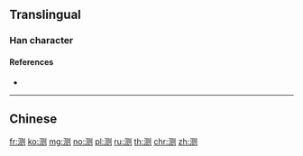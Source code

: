 {{also|測}}
==Translingual==

===Han character===
{{Han char|rn=85|rad=水|as=06|sn=9|four=|canj=EBON}}

====References====
* {{Han ref|kx=0623.171|hdz=31608.010|uh=6D4B|ud=27979}}

----

==Chinese==
{{zh-see|測}}

[[fr:测]]
[[ko:测]]
[[mg:测]]
[[no:测]]
[[pl:测]]
[[ru:测]]
[[th:测]]
[[chr:测]]
[[zh:测]]